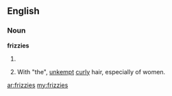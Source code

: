==English==
===Noun===
'''frizzies'''
# {{plural of|[[frizzy]]}}
# {{colloquial}} With "the", [[unkempt]] [[curly]] hair, especially of women.

[[ar:frizzies]]
[[my:frizzies]]